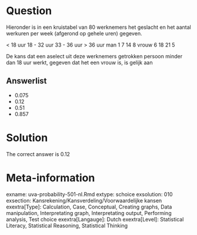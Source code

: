 Question
========

Hieronder is in een kruistabel van 80 werknemers het geslacht en het aantal werkuren per week (afgerond op gehele uren) gegeven.

< 18 uur 18 - 32 uur 33 - 36 uur > 36 uur
man 1 7 14 8
vrouw 6 18 21 5

De kans dat een aselect uit deze werknemers getrokken persoon minder dan 18 uur werkt, gegeven dat het een vrouw is, is gelijk aan 

Answerlist
----------
* 0.075
* 0.12
* 0.51
* 0.857

Solution
========

The correct answer is  0.12 

Meta-information
================
exname: uva-probability-501-nl.Rmd 
extype: schoice 
exsolution: 010 
exsection: Kansrekening/Kansverdeling/Voorwaardelijke kansen
exextra[Type]: Calculation, Case, Conceptual, Creating graphs, Data manipulation, Interpretating graph, Interpretating output, Performing analysis, Test choice 
exextra[Langauge]: Dutch 
exextra[Level]: Statistical Literacy, Statistical Reasoning, Statistical Thinking 
